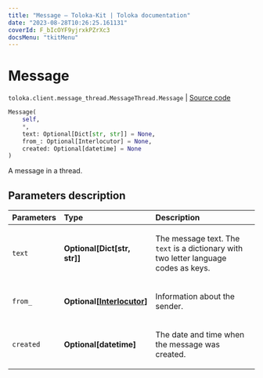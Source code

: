 ```yaml
---
title: "Message — Toloka-Kit | Toloka documentation"
date: "2023-08-28T10:26:25.161131"
coverId: F_bIcOYF9yjrxkPZrXc3
docsMenu: "tkitMenu"
---
```


# Message

`toloka.client.message_thread.MessageThread.Message` | [Source code](https://github.com/Toloka/toloka-kit/blob/v1.2.1/src/client/message_thread.py#L123)

```python
Message(
    self,
    *,
    text: Optional[Dict[str, str]] = None,
    from_: Optional[Interlocutor] = None,
    created: Optional[datetime] = None
)
```

A message in a thread.

## Parameters description

| Parameters | Type | Description |
| :----------| :----| :-----------|
`text`|**Optional\[Dict\[str, str\]\]**|<p>The message text. The `text` is a dictionary with two letter language codes as keys.</p>
`from_`|**Optional\[[Interlocutor](/docs/toloka-kit/reference/toloka.client.message_thread.Interlocutor)\]**|<p>Information about the sender.</p>
`created`|**Optional\[datetime\]**|<p>The date and time when the message was created.</p>